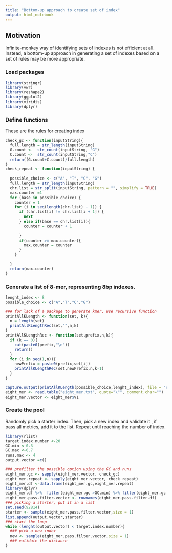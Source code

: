 ```yaml
---
title: "Bottom-up approach to create set of index"
output: html_notebook
---
```

## Motivation
Infinite-monkey way of identifying sets of indexes is not efficient at all. Instead, a bottom-up approach in generating a set of indexes based on a set of rules may be more appropriate. 

### Load packages
```r
library(stringr)
library(vwr)
library(reshape2)
library(ggplot2)       
library(viridis)
library(dplyr)
```

### Define functions 
These are the rules for creating index

```r
check_gc <- function(inputString){
  full.length = str_length(inputString)  
  G.count <-  str_count(inputString, "G")
  C.count <-  str_count(inputString,"C")
  return((G.count+C.count)/full.length)
}
check_repeat <- function(inputString) {
  
  possible_choice <- c("A", "T", "C", "G")
  full.length = str_length(inputString)
  chr.list = str_split(inputString, pattern = "", simplify = TRUE)
  max.counter =1
  for (base in possible_choice) {
    counter = 1
    for (i in seq(length(chr.list) - 1)) {
      if (chr.list[i] != chr.list[i + 1]) {
        next
      } else if(base == chr.list[i]){
        counter = counter + 1
        
      }
      if(counter >= max.counter){
        max.counter = counter
      }
    }

  }
  return(max.counter)
}
```

### Generate a list of 8-mer, representing 8bp indexes. 
```r

lenght_index <- 8
possible_choice <- c("A","T","C","G")

### for lack of a package to generate kmer, use recursive function
printAllKLength <- function(set, k){
  n = length(set)
  printAllKLengthRec(set,"",n,k)
}
printAllKLengthRec <- function(set,prefix,n,k){
  if (k == 0){
    cat(paste0(prefix,"\n"))
    return()
  }
  for (i in seq(1,n)){
    newPrefix = paste0(prefix,set[i])
    printAllKLengthRec(set,newPrefix,n,k-1)
  }
}

capture.output(printAllKLength(possible_choice,lenght_index), file = "eight_mer.txt", append = TRUE)
eight_mer <- read.table("eight_mer.txt", quote="\"", comment.char="")
eight_mer.vector <- eight_mer$V1
```

### Create the pool 
Randomly pick a starter index. Then, pick a new index and validate it , if pass all metrics, add it to the list. Repeat until reaching the number of index.  
```r
library(rlist)
target.index.number <-20
GC.min <-0.3
GC.max <-0.7
runs.max <- 4
output.vector =c()

### prefilter the possible option using the GC and runs
eight_mer.gc <- sapply(eight_mer.vector, check_gc)
eight_mer.repeat <- sapply(eight_mer.vector, check_repeat)
eight_mer.df <-data.frame(eight_mer.gc,eight_mer.repeat)
library(dplyr)
eight_mer.df %>%  filter(eight_mer.gc >GC.min) %>% filter(eight_mer.gc <GC.max) %>% filter(eight_mer.repeat <=runs.max) -> eight_mer.pass.filter.df
eight_mer.pass.filter.vector <- rownames(eight_mer.pass.filter.df)
### picking a starter, put it in a list
set.seed(92814)
starter <- sample(eight_mer.pass.filter.vector,size = 1)
list.append(output.vector,starter)
### start the loop
while (lenght(output.vector) < target.index.number){
  ### pick a new index
  new <- sample(eight_mer.pass.filter.vector,size = 1)
  ### validate the distance 
}

```

